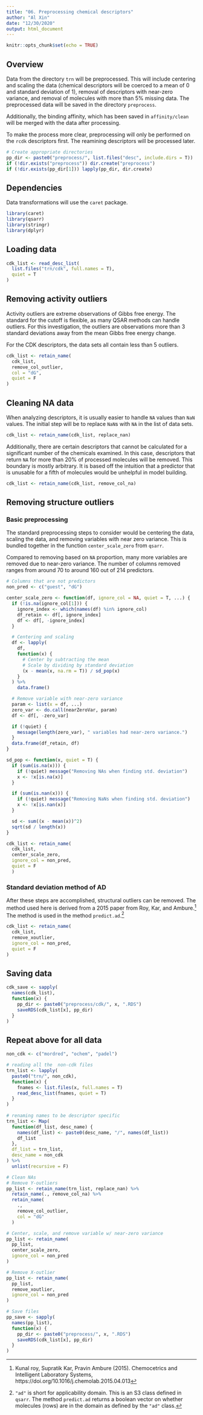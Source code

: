 ```yaml
---
title: "06. Preprocessing chemical descriptors"
author: "Al Xin"
date: "12/30/2020"
output: html_document
---
```


```r
knitr::opts_chunk$set(echo = TRUE)
```

## Overview

Data from the directory `trn` will be preprocessed. This will include centering and scaling the data (chemical descriptors will be coerced to a mean of 0 and standard deviation of 1), removal of descriptors with near-zero variance, and removal of molecules with more than 5% missing data. The preprocessed data will be saved in the directory `preprocess`. 

Additionally, the binding affinity, which has been saved in `affinity/clean` will be merged with the data after processing.

To make the process more clear, preprocessing will only be performed on the `rcdk` descriptors first. The reamining descriptors will be processed later. 

```r
# Create appropriate directories
pp_dir <- paste0("preprocess/", list.files("desc", include.dirs = T)) 
if (!dir.exists("preprocess")) dir.create("preprocess")
if (!dir.exists(pp_dir[1])) lapply(pp_dir, dir.create)
```

## Dependencies

Data transformations will use the `caret` package. 

```r
library(caret)
library(qsarr)
library(stringr)
library(dplyr)
```

## Loading data

```r
cdk_list <- read_desc_list(
  list.files("trn/cdk", full.names = T), 
  quiet = T
)
```

## Removing activity outliers

Activity outliers are extreme observations of Gibbs free energy. The standard for the cutoff is flexible, as many QSAR methods can handle outliers. For this investigation, the outliers are observations more than 3 standard deviations away from the mean Gibbs free energy change. 

For the CDK descriptors, the data sets all contain less than 5 outliers.

```r
cdk_list <- retain_name(
  cdk_list,
  remove_col_outlier,
  col = "dG",
  quiet = F
)
```
## Cleaning NA data

When analyzing descriptors, it is usually easier to handle `NA` values than `NaN` values. The initial step will be to replace `NaN`s with `NA` in the list of data sets. 

```r
cdk_list <- retain_name(cdk_list, replace_nan)
```

Additionally, there are certain descriptors that cannot be calculated for a significant number of the chemicals examined. In this case, descriptors that return `NA` for more than 20% of processed molecules will be removed. This boundary is mostly arbitrary. It is based off the intuition that a predictor that is unusable for a fifth of molecules would be unhelpful in model building.

```r
cdk_list <- retain_name(cdk_list, remove_col_na)
```

## Removing structure outliers

### Basic preprocessing

The standard preprocessing steps to consider would be centering the data, scaling the data, and removing variables with near zero variance. This is bundled together in the function `center_scale_zero` from `qsarr`.

Compared to removing based on `NA` proportion, many more variables are removed due to near-zero variance. The number of columns removed ranges from around 70 to around 160 out of 214 predictors. 

```r
# Columns that are not predictors
non_pred <- c("guest", "dG")

center_scale_zero <- function(df, ignore_col = NA, quiet = T, ...) {
  if (!is.na(ignore_col[1])) {
    ignore_index <- which(names(df) %in% ignore_col)
    df_retain <- df[, ignore_index]
    df <- df[, -ignore_index]
  }

  # Centering and scaling
  df <- lapply(
    df,
    function(x) {
      # Center by subtracting the mean
      # Scale by dividing by standard deviation
      (x - mean(x, na.rm = T)) / sd_pop(x)
    }
  ) %>%
    data.frame()

  # Remove variable with near-zero variance
  param <- list(x = df, ...)
  zero_var <- do.call(nearZeroVar, param)
  df <- df[, -zero_var]

  if (!quiet) {
    message(length(zero_var), " variables had near-zero variance.")
  }
  data.frame(df_retain, df)
}

sd_pop <- function(x, quiet = T) {
  if (sum(is.na(x))) {
    if (!quiet) message("Removing NAs when finding std. deviation")
    x <- !x[is.na(x)]
  }

  if (sum(is.nan(x))) {
    if (!quiet) message("Removing NaNs when finding std. deviation")
    x <- !x[is.nan(x)]
  }

  sd <- sum((x - mean(x))^2)
  sqrt(sd / length(x))
}

cdk_list <- retain_name(
  cdk_list, 
  center_scale_zero, 
  ignore_col = non_pred, 
  quiet = F
  )
```

### Standard deviation method of AD

After these steps are accomplished, structural outliers can be removed. The method used here is derived from a 2015 paper from Roy, Kar, and Ambure.[^1] The method is used in the method `predict.ad`.[^2] 

```r
cdk_list <- retain_name(
  cdk_list, 
  remove_xoutlier, 
  ignore_col = non_pred, 
  quiet = F
)
```

## Saving data

```r
cdk_save <- sapply(
  names(cdk_list), 
  function(x) {
    pp_dir <- paste0("preprocess/cdk/", x, ".RDS")
    saveRDS(cdk_list[x], pp_dir)
  }
)
```

## Repeat above for all data

```r
non_cdk <- c("mordred", "ochem", "padel")

# reading all the  non-cdk files
trn_list <- lapply(
  paste0("trn/", non_cdk), 
  function(x) {
    fnames <- list.files(x, full.names = T)
    read_desc_list(fnames, quiet = T)
  }
)
  
# renaming names to be descriptor specific
trn_list <- Map(
  function(df_list, desc_name) {
    names(df_list) <- paste0(desc_name, "/", names(df_list))
    df_list
  }, 
  df_list = trn_list, 
  desc_name = non_cdk
) %>%
  unlist(recursive = F)

# Clean NAs
# Remove Y-outliers
pp_list <- retain_name(trn_list, replace_nan) %>%
  retain_name(., remove_col_na) %>%
  retain_name(
    ., 
    remove_col_outlier, 
    col = "dG"
  )

# Center, scale, and remove variable w/ near-zero variance
pp_list <- retain_name(
  pp_list, 
  center_scale_zero, 
  ignore_col = non_pred
)

# Remove X-outlier
pp_list <- retain_name(
  pp_list, 
  remove_xoutlier, 
  ignore_col = non_pred
)

# Save files
pp_save <- sapply(
  names(pp_list), 
  function(x) {
    pp_dir <- paste0("preprocess/", x, ".RDS")
    saveRDS(cdk_list[x], pp_dir)
  }
)
```

[^1]: Kunal roy, Supratik Kar, Pravin Ambure (2015). Chemocetrics and Intelligent Laboratory Systems, https://doi.org/10.1016/j.chemolab.2015.04.013
[^2]: `"ad"` is short for applicability domain. This is an S3 class defined in `qsarr`. The method `predict.ad` returns a boolean vector on whether molecules (rows) are in the domain as defined by the `"ad"` class. 